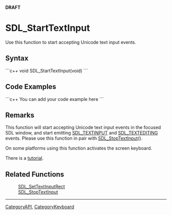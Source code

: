 '''DRAFT'''

= SDL_StartTextInput =
Use this function to start accepting Unicode text input events.


== Syntax ==
```c++
void SDL_StartTextInput(void)
```

== Code Examples ==
```c++
You can add your code example here
```

== Remarks ==

This function will start accepting Unicode text input events in the focused SDL window, and start emitting [[SDL_TextInputEvent|SDL_TEXTINPUT]] and [[SDL_TextEditingEvent|SDL_TEXTEDITING]] events.
Please use this function in pair with [[SDL_StopTextInput]]().

On some platforms using this function activates the screen keyboard.

There is a [[Tutorials/TextInput|tutorial]].

== Related Functions ==
:[[SDL_SetTextInputRect]]
:[[SDL_StopTextInput]]

----
[[CategoryAPI]], [[CategoryKeyboard]]
